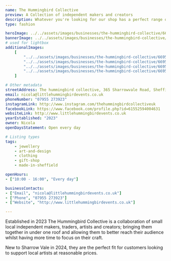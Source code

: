 ```yaml
---
name: The Hummingbird Collective
preview: A Collection of independent makers and creators
description: Whatever you're looking for our shop has a perfect range of Posters, jewellery, Candles, Cushions, Ceramics, Knitted toys, Home furnishings, Wall decorations and much more. 
type: fashion

heroImage: ../../assets/images/businesses/the-hummingbird-collective/66953b2f522baad460a3fa5c_hummingbird-thumbnail.png
bannerImage: ../../assets/images/businesses/the-hummingbird-collective/669531951276beed4e15c108_8a88aa36-e966-4645-b288-5ea174b3a7a8---Mark-Smith.JPG
# used for lightbox
additionalImages:
    [
        "../../assets/images/businesses/the-hummingbird-collective/66952f15ab02c4fcd9c0fd72_38c3a6c4-6ab8-4d0c-98ba-d39d09f1d020---Mark-Smith.JPG",
        "../../assets/images/businesses/the-hummingbird-collective/66952f141228627af33ef0a3_925cf2f6-fb31-4a00-b3c4-6671037563f7---Mark-Smith.JPG",
        "../../assets/images/businesses/the-hummingbird-collective/66952f1402367032bbc16257_05496e04-d82b-4e6d-9ee0-77456547cd71---Mark-Smith.JPG",
        "../../assets/images/businesses/the-hummingbird-collective/66952f14a0b78e01eb250aa7_cafbf1ef-b409-4319-88e9-9b6bfbdb351f---Mark-Smith.JPG",
    ]

# Other metadata
streetAddress: The hummingbird collective, 365 Sharrowvale Road, Sheffield, S11 8ZG
email: nicola@littlehummingbirdevents.co.uk
phoneNumber: "07955 273923"
instagramLink: http://www.instagram.com/thehummingbirdcollectiveuk
facebookLink: https://www.facebook.com/profile.php?id=61552594004631
websiteLink: http://www.littlehummingbirdevents.co.uk
yearEstablished: "2023"
owner: Nicola
openDaysStatement: Open every day

# Listing types
tags:
    - jewellery
    - art-and-design
    - clothing
    - gift-shop
    - made-in-sheffield

openHours:
- ["10:00 - 16:00", "Every day"]

businessContacts:
- ["Email", "nicola@littlehummingbirdevents.co.uk"]
- ["Phone", "07955 273923"]
- ["Website", "http://www.littlehummingbirdevents.co.uk"]

---
```

Established in 2023 The Hummingbird Collective is a collaboration of small local independent makers, traders, artists and creators; bringing them together in under one roof and allowing them to better reach their audience whilst having more time to focus on their craft.

New to Sharrow Vale in 2024, they are the perfect fit for customers looking to support local artists at reasonable prices.
